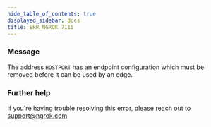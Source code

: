 ```yaml
---
hide_table_of_contents: true
displayed_sidebar: docs
title: ERR_NGROK_7115
---
```


### Message

The address `HOSTPORT` has an endpoint configuration which must be removed before it can be used by an edge.

<ErrorDetails />

### Further help

If you're having trouble resolving this error, please reach out to [support@ngrok.com](mailto:support@ngrok.com?subject=Help%20with%20ERR_NGROK_7115)
